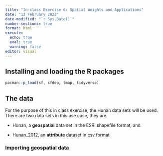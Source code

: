 ```yaml
---
title: "In-class Exercise 6: Spatial Weights and Applications"
date: "13 February 2023"
date-modified: "`r Sys.Date()`"
number-sections: true
format: html
execute: 
  echo: true
  eval: true
  warning: false
editor: visual
---
```


## Installing and loading the R packages

```r
pacman::p_load(sf, sfdep, tmap, tidyverse)
```

## The data

For the purpose of this in class exercise, the Hunan data sets will be used. There are two data sets in this use case, they are:

-   Hunan, a **geospatial** data set in the ESRI shapefile format, and

-   Hunan_2012, an **attribute** dataset in csv format

### Importing geospatial data
